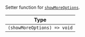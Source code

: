 Setter function for [`showMoreOptions`](../../../contexts/message_input_context.mdx#showmoreoptions).

| Type |
| - |
| `(showMoreOptions) => void` |